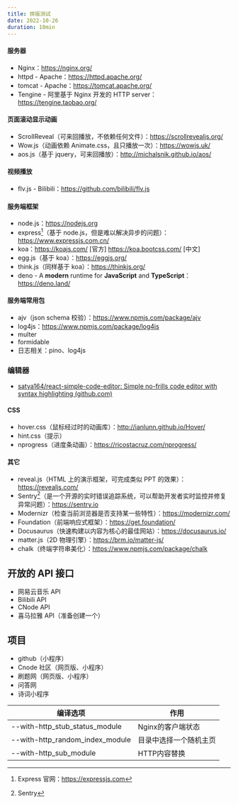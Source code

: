 ```yaml
---
title: 排版测试
date: 2022-10-26
duration: 10min
---
```




<CodePen codePenId="GRGOMWe" />

#### 服务器

- Nginx：https://nginx.org/
- httpd - Apache：https://httpd.apache.org/
- tomcat - Apache：https://tomcat.apache.org/
- Tengine - 阿里基于 Nginx 开发的 HTTP server：https://tengine.taobao.org/

#### 页面滚动显示动画

- ScrollReveal（可来回播放，不依赖任何文件）：https://scrollrevealjs.org/
- Wow.js（动画依赖 Animate.css，且只播放一次）：https://wowjs.uk/
- aos.js（基于 jquery，可来回播放）：http://michalsnik.github.io/aos/

#### 视频播放

- flv.js - Bilibili：https://github.com/bilibili/flv.js

#### 服务端框架

- node.js：https://nodejs.org
- express[^1]（基于 node.js，但是难以解决异步的问题）：https://www.expressjs.com.cn/
- koa：https://koajs.com/ [官方] https://koa.bootcss.com/ [中文]
- egg.js（基于 koa）：https://eggjs.org/
- think.js（同样基于 koa）：https://thinkjs.org/
- deno - A **modern** runtime for **JavaScript** and **TypeScript**：https://deno.land/

#### 服务端常用包

- ajv（json schema 校验）：https://www.npmjs.com/package/ajv
- log4js：https://www.npmjs.com/package/log4js
- multer
- formidable
- 日志相关：pino、log4js

### 编辑器

- [satya164/react-simple-code-editor: Simple no-frills code editor with syntax highlighting (github.com)](https://github.com/satya164/react-simple-code-editor)

#### CSS

- hover.css（鼠标经过时的动画库）：http://ianlunn.github.io/Hover/
- hint.css（提示）
- nprogress（进度条动画）：https://ricostacruz.com/nprogress/

#### 其它

- reveal.js（HTML 上的演示框架，可完成类似 PPT 的效果）：https://revealjs.com/
- Sentry[^2]（是一个开源的实时错误追踪系统，可以帮助开发者实时监控并修复异常问题）：https://sentry.io
- Modernizr（检查当前浏览器是否支持某一些特性）：https://modernizr.com/
- Foundation（前端响应式框架）：https://get.foundation/
- Docusaurus（快速构建以内容为核心的最佳网站）：https://docusaurus.io/
- matter.js（2D 物理引擎）：https://brm.io/matter-js/
- chalk（终端字符串美化）：https://www.npmjs.com/package/chalk

## 开放的 API 接口

- 网易云音乐 API
- Bilibili API
- CNode API
- 喜马拉雅 API（准备创建一个）

## 项目

- github（小程序）
- Cnode 社区（网页版、小程序）
- 刷题网（网页版、小程序）
- 问答网
- 诗词小程序

| 编译选项                        | 作用                   |
| ------------------------------- | ---------------------- |
| --with-http_stub_status_module  | Nginx的客户端状态      |
| --with-http_random_index_module | 目录中选择一个随机主页 |
| --with-http_sub_module          | HTTP内容替换           |

[^1]: Express 官网：https://expressjs.com
[^2]: Sentry
